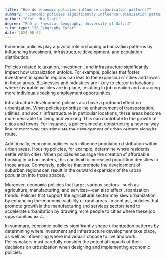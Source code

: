 ```yaml
---
title: "How do economic policies influence urbanisation patterns?"
summary: "Economic policies significantly influence urbanisation patterns by shaping investment, infrastructure development, and population distribution."
author: "Prof. Mia Scott"
degree: "PhD in Physical Geography, University of Oxford"
tutor_type: "IB Geography Tutor"
date: 2024-08-02
---
```


Economic policies play a pivotal role in shaping urbanization patterns by influencing investment, infrastructure development, and population distribution.

Policies related to taxation, investment, and infrastructure significantly impact how urbanization unfolds. For example, policies that foster investment in specific regions can lead to the expansion of cities and towns in those areas. Businesses and industries are likely to cluster in locations where favorable policies are in place, resulting in job creation and attracting more individuals seeking employment opportunities.

Infrastructure development policies also have a profound effect on urbanization. When policies prioritize the enhancement of transportation, utilities, and social infrastructure in particular locations, these areas become more desirable for living and working. This can contribute to the growth of cities and towns. For instance, a policy aimed at constructing a new railway line or motorway can stimulate the development of urban centers along its route.

Additionally, economic policies can influence population distribution within urban areas. Housing policies, for example, determine where residents settle within cities. When policies encourage the creation of affordable housing in urban centers, this can lead to increased population densities in those areas. Conversely, policies that promote the development of suburban regions can result in the outward expansion of the urban population into those spaces.

Moreover, economic policies that target various sectors—such as agriculture, manufacturing, and services—can also affect urbanization trends. Policies that support the agricultural sector may slow urbanization by enhancing the economic viability of rural areas. In contrast, policies that promote growth in the manufacturing and services sectors tend to accelerate urbanization by drawing more people to cities where these job opportunities exist.

In summary, economic policies significantly shape urbanization patterns by determining where investment and infrastructure development take place, as well as influencing where individuals choose to live and work. Policymakers must carefully consider the potential impacts of their decisions on urbanization when designing and implementing economic policies.
    
